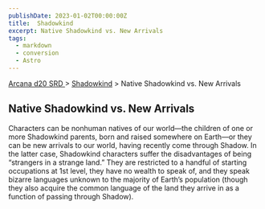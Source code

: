 ```yaml
---
publishDate: 2023-01-02T00:00:00Z
title:  Shadowkind
excerpt: Native Shadowkind vs. New Arrivals
tags:
  - markdown
  - conversion
  - Astro
---
```


[ Arcana d20 SRD ](/#arcanaD20) > [ Shadowkind](arcana-d20-srd-shadowkind-index) > Native Shadowkind vs. New Arrivals

##  Native Shadowkind vs. New Arrivals

Characters can be nonhuman natives of our world—the children of one or more
Shadowkind parents, born and raised somewhere on Earth—or they can be new
arrivals to our world, having recently come through Shadow. In the latter
case, Shadowkind characters suffer the disadvantages of being “strangers in a
strange land.” They are restricted to a handful of starting occupations at 1st
level, they have no wealth to speak of, and they speak bizarre languages
unknown to the majority of Earth’s population (though they also acquire the
common language of the land they arrive in as a function of passing through
Shadow).

